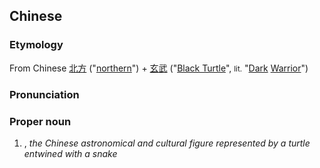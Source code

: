 ==Chinese==
{{zh-forms|type=22}}

===Etymology===
From Chinese [[北方]] ("[[northern]]") + [[玄武]] ("[[Black Turtle]]", <small>lit.</small> "[[dark|Dark]] [[warrior|Warrior]]")

===Pronunciation===
{{zh-pron
|m=Běifāng Xuánwǔ
|cat=pn
}}

===Proper noun===
{{zh-proper noun}}

# {{synonym of|玄武|lang=zh}}, ''the Chinese astronomical and cultural figure represented by a turtle entwined with a snake''